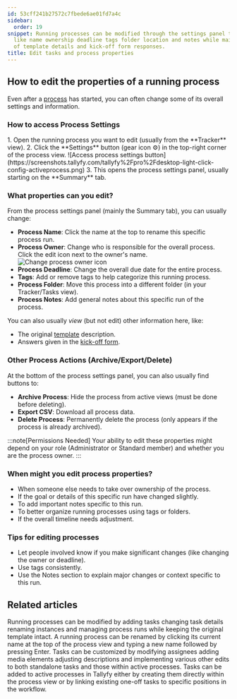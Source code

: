 ```yaml
---
id: 53cff241b27572c7fbede6ae01fd7a4c
sidebar:
  order: 19
snippet: Running processes can be modified through the settings panel to adjust properties
  like name ownership deadline tags folder location and notes while maintaining visibility
  of template details and kick-off form responses.
title: Edit tasks and process properties
---
```



## How to edit the properties of a running process

Even after a [process](/products/pro/tracking-and-tasks/processes/) has started, you can often change some of its overall settings and information.

### How to access Process Settings

<Steps>
1. Open the running process you want to edit (usually from the **Tracker** view).
2. Click the **Settings** button (gear icon ⚙️) in the top-right corner of the process view.
   ![Access process settings button](https://screenshots.tallyfy.com/tallyfy%2Fpro%2Fdesktop-light-click-config-activeprocess.png)
3. This opens the process settings panel, usually starting on the **Summary** tab.
</Steps>

### What properties can you edit?

From the process settings panel (mainly the Summary tab), you can usually change:

*   **Process Name**: Click the name at the top to rename this specific process run.
*   **Process Owner**: Change who is responsible for the overall process. Click the edit icon next to the owner's name.
    ![Change process owner icon](https://screenshots.tallyfy.com/tallyfy%2Fpro%2Fdesktop-light-change-process-owner.png)
*   **Process Deadline**: Change the overall due date for the entire process.
*   **Tags**: Add or remove tags to help categorize this running process.
*   **Process Folder**: Move this process into a different folder (in your Tracker/Tasks view).
*   **Process Notes**: Add general notes about this specific run of the process.

You can also usually *view* (but not edit) other information here, like:
*   The original [template](/products/pro/documenting/templates/) description.
*   Answers given in the [kick-off form](/products/pro/tracking-and-tasks/tasks/what-are-form-fields-in-tallyfy/).

### Other Process Actions (Archive/Export/Delete)

At the bottom of the process settings panel, you can also usually find buttons to:

*   **Archive Process**: Hide the process from active views (must be done before deleting).
*   **Export CSV**: Download all process data.
*   **Delete Process**: Permanently delete the process (only appears if the process is already archived).

:::note[Permissions Needed]
Your ability to edit these properties might depend on your role (Administrator or Standard member) and whether you are the process owner.
:::

### When might you edit process properties?

*   When someone else needs to take over ownership of the process.
*   If the goal or details of this specific run have changed slightly.
*   To add important notes specific to this run.
*   To better organize running processes using tags or folders.
*   If the overall timeline needs adjustment.

### Tips for editing processes

*   Let people involved know if you make significant changes (like changing the owner or deadline).
*   Use tags consistently.
*   Use the Notes section to explain major changes or context specific to this run.


## Related articles
<CardGrid>
<LinkTitleCard header="<b>Processes > Edit processes</b>" href="/products/pro/tracking-and-tasks/processes/edit-processes/" > Running processes can be modified by adding tasks changing task details renaming instances and managing process runs while keeping the original template intact. </LinkTitleCard>
<LinkTitleCard header="<b>Edit Processes > Rename a process</b>" href="/products/pro/tracking-and-tasks/processes/edit-processes/how-can-i-rename-a-process-in-tallyfy/" > A running process can be renamed by clicking its current name at the top of the process view and typing a new name followed by pressing Enter. </LinkTitleCard>
<LinkTitleCard header="<b>Tasks > Edit tasks</b>" href="/products/pro/tracking-and-tasks/tasks/edit-task/" > Tasks can be customized by modifying assignees adding media elements adjusting descriptions and implementing various other edits to both standalone tasks and those within active processes. </LinkTitleCard>
<LinkTitleCard header="<b>Edit Processes > Add tasks to active processes</b>" href="/products/pro/tracking-and-tasks/processes/edit-processes/how-can-i-add-tasks-to-active-processes-on-tallyfy/" > Tasks can be added to active processes in Tallyfy either by creating them directly within the process view or by linking existing one-off tasks to specific positions in the workflow. </LinkTitleCard>
</CardGrid>